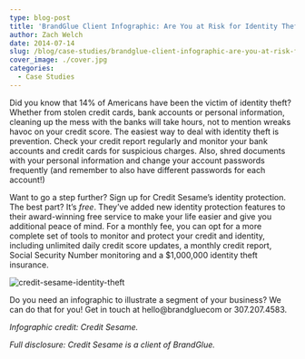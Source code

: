 ```yaml
---
type: blog-post
title: 'BrandGlue Client Infographic: Are You at Risk for Identity Theft?'
author: Zach Welch
date: 2014-07-14
slug: /blog/case-studies/brandglue-client-infographic-are-you-at-risk-for-identity-theft
cover_image: ./cover.jpg
categories:
  - Case Studies
---
```


Did you know that 14% of Americans have been the victim of identity theft? Whether from stolen credit cards, bank accounts or personal information, cleaning up the mess with the banks will take hours, not to mention wreaks havoc on your credit score. The easiest way to deal with identity theft is prevention. Check your credit report regularly and monitor your bank accounts and credit cards for suspicious charges. Also, shred documents with your personal information and change your account passwords frequently (and remember to also have different passwords for each account!)

Want to go a step further? Sign up for Credit Sesame’s identity protection. The best part? It’s _free_. They’ve added new identity protection features to their award-winning free service to make your life easier and give you additional peace of mind. For a monthly fee, you can opt for a more complete set of tools to monitor and protect your credit and identity, including unlimited daily credit score updates, a monthly credit report, Social Security Number monitoring and a \$1,000,000 identity theft insurance.

![credit-sesame-identity-theft](./1.jpg)

Do you need an infographic to illustrate a segment of your business? We can do that for you! Get in touch at hello@brandgluecom or 307.207.4583.

_Infographic credit: Credit Sesame._

_Full disclosure: Credit Sesame is a client of BrandGlue._
